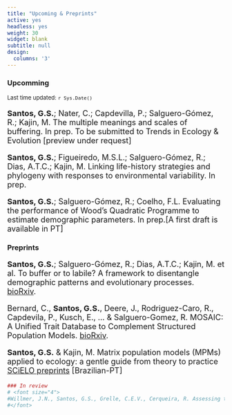 ```yaml
---
title: "Upcoming & Preprints"
active: yes
headless: yes
weight: 30
widget: blank
subtitle: null
design:
  columns: '3'
---
```


### Upcomming

<font size="2"> Last time updated: `r Sys.Date()`</font>

<font size="4">

**Santos, G.S.**; Nater, C.; Capdevilla, P.; Salguero-Gómez, R.; Kajin, M. The multiple meanings and scales of buffering. In prep. To be submitted to Trends in Ecology & Evolution [preview under request]

**Santos, G.S.**; Figueiredo, M.S.L.; Salguero-Gómez, R.; Dias, A.T.C.; Kajin, M. Linking life-history strategies and phylogeny with responses to environmental variability. In prep.

**Santos, G.S.**; Salguero-Gómez, R.; Coelho, F.L. Evaluating the performance of Wood's Quadratic Programme to estimate demographic parameters. In prep.[A first draft is available in PT] </font>

### Preprints

<font size="4">

**Santos, G.S.**; Salguero-Gómez, R.; Dias, A.T.C.; Kajin, M. et al. To buffer or to labile? A framework to disentangle demographic patterns and evolutionary processes. [bioRxiv](https://www.biorxiv.org/content/10.1101/2021.04.12.439165v2).

Bernard, C., **Santos, G.S.**, Deere, J., Rodriguez-Caro, R., Capdevila, P., Kusch, E., ... & Salguero-Gomez, R. MOSAIC: A Unified Trait Database to Complement Structured Population Models. [bioRxiv](https://www.biorxiv.org/content/10.1101/2022.03.09.483599v2.abstract).

**Santos, G.S.** & Kajin, M. Matrix population models (MPMs) applied to ecology: a gentle guide from theory to practice [SCiELO preprints](https://preprints.scielo.org/index.php/scielo/preprint/view/3989) [Brazilian-PT]

</font>

```r
### In review
# <font size="4"> 
#Willmer, J.N., Santos, G.S., Grelle, C.E.V., Cerqueira, R. Assessing the potential of citizen science to reduce Wallacean #shortfall in a tropical hotspot of biodiversity. In review in Perspective in Ecology and Conservation.
#</font>

```
